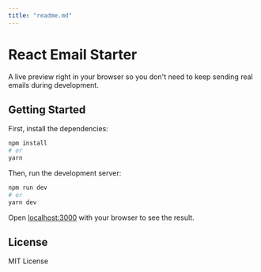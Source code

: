```yaml
---
title: "readme.md"
---
```


# React Email Starter

A live preview right in your browser so you don't need to keep sending real emails during development.

## Getting Started

First, install the dependencies:

```sh
npm install
# or
yarn
```

Then, run the development server:

```sh
npm run dev
# or
yarn dev
```

Open [localhost:3000](http://localhost:3000) with your browser to see the result.

## License

MIT License
